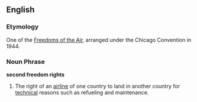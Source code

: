 ==English==
===Etymology===
One of the [[Freedoms of the Air]], arranged under the Chicago Convention in 1944.


===Noun Phrase===
''' second freedom rights'''
# The right of an [[airline]] of one country to land in another country for [[technical]] reasons such as refueling and maintenance.



<P>{{wikipedia}}